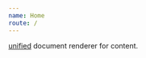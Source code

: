 ```yaml
---
name: Home
route: /
---
```



[unified][unified] document renderer for content.

<Home />

<!-- Links -->
[unified]: https://unifiedjs.com/
